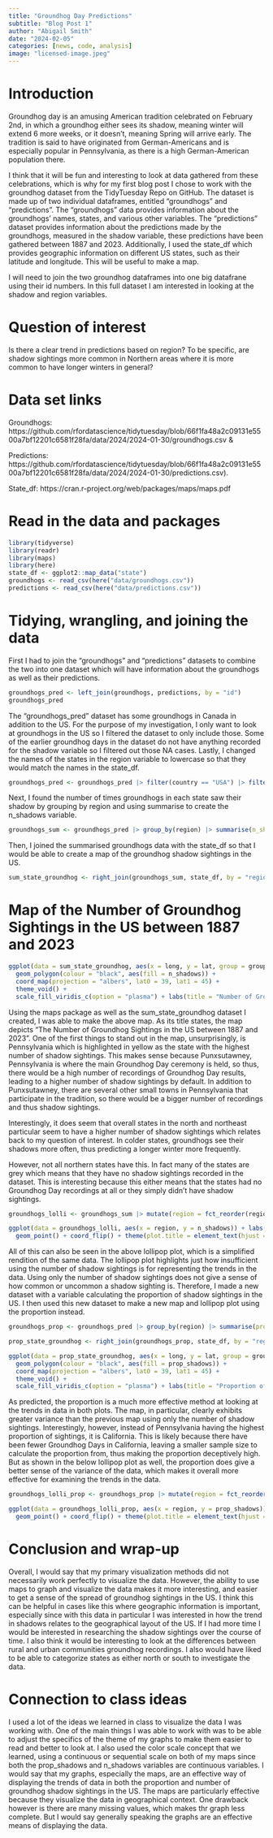 ```yaml
---
title: "Groundhog Day Predictions"
subtitle: "Blog Post 1"
author: "Abigail Smith"
date: "2024-02-05"
categories: [news, code, analysis]
image: "licensed-image.jpeg"
---
```


# Introduction

Groundhog day is an amusing American tradition celebrated on February 2nd, in which a groundhog either sees its shadow, meaning winter will extend 6 more weeks, or it doesn't, meaning Spring will arrive early. The tradition is said to have originated from German-Americans and is especially popular in Pennsylvania, as there is a high German-American population there.

I think that it will be fun and interesting to look at data gathered from these celebrations, which is why for my first blog post I chose to work with the groundhog dataset from the TidyTuesday Repo on GitHub. The dataset is made up of two individual dataframes, entitled "groundhogs" and "predictions". The "groundhogs" data provides information about the groundhogs' names, states, and various other variables. The "predictions" dataset provides information about the predictions made by the groundhogs, measured in the shadow variable, these predictions have been gathered between 1887 and 2023. Additionally, I used the state_df which provides geographic information on different US states, such as their latitude and longitude. This will be useful to make a map.

I will need to join the two groundhog dataframes into one big datafrane using their id numbers. In this full dataset I am interested in looking at the shadow and region variables.

# Question of interest

Is there a clear trend in predictions based on region? To be specific, are shadow sightings more common in Northern areas where it is more common to have longer winters in general?

# Data set links

Groundhogs:
https://github.com/rfordatascience/tidytuesday/blob/66f1fa48a2c09131e5500a7bf12201c6581f28fa/data/2024/2024-01-30/groundhogs.csv &

Predictions: 
https://github.com/rfordatascience/tidytuesday/blob/66f1fa48a2c09131e5500a7bf12201c6581f28fa/data/2024/2024-01-30/predictions.csv).

State_df: 
https://cran.r-project.org/web/packages/maps/maps.pdf

# Read in the data and packages

```r
library(tidyverse)
library(readr)
library(maps)
library(here)
state_df <- ggplot2::map_data("state")
groundhogs <- read_csv(here("data/groundhogs.csv"))
predictions <- read_csv(here("data/predictions.csv"))
```

# Tidying, wrangling, and joining the data

First I had to join the "groundhogs" and "predictions" datasets to combine the two into one dataset which will have information about the groundhogs as well as their predictions.

```r
groundhogs_pred <- left_join(groundhogs, predictions, by = "id")
groundhogs_pred
```

The "groundhogs_pred" dataset has some groundhogs in Canada in addition to the US. For the purpose of my investigation, I only want to look at groundhogs in the US so I filtered the dataset to only include those. Some of the earlier groundhog days in the dataset do not have anything recorded for the shadow variable so I filtered out those NA cases. Lastly, I changed the names of the states in the region variable to lowercase so that they would match the names in the state_df. 

```r
groundhogs_pred <- groundhogs_pred |> filter(country == "USA") |> filter(!is.na(shadow)) |> mutate(region = tolower(region))
```

Next, I found the number of times groundhogs in each state saw their shadow by grouping by region and using summarise to create the n_shadows variable. 

```r
groundhogs_sum <- groundhogs_pred |> group_by(region) |> summarise(n_shadows = sum(shadow)) 
```

Then, I joined the summarised groundhogs data with the state_df so that I would be able to create a map of the groundhog shadow sightings in the US. 

```r
sum_state_groundhog <- right_join(groundhogs_sum, state_df, by = "region")
```

# Map of the Number of Groundhog Sightings in the US between 1887 and 2023

```r
ggplot(data = sum_state_groundhog, aes(x = long, y = lat, group = group)) +
  geom_polygon(colour = "black", aes(fill = n_shadows)) +
  coord_map(projection = "albers", lat0 = 39, lat1 = 45) +
  theme_void() +
  scale_fill_viridis_c(option = "plasma") + labs(title = "Number of Groundhog Sightings in the US between 1887 and 2023", subtitle = "*states in grey had no groundhog shadow sightings") +  theme(plot.title = element_text(hjust = 0.5, size = 15), plot.subtitle = element_text(hjust = 0.5, size = 7))
```

Using the maps package as well as the sum_state_groundhog dataset I created, I was able to make the above map. As its title states, the map depicts "The Number of Groundhog Sightings in the US between 1887 and 2023". One of the first things to stand out in the map, unsurprisingly, is Pennsylvania which is highlighted in yellow as the state with the highest number of shadow sightings. This makes sense because Punxsutawney, Pennsylvania is where the main Groundhog Day ceremony is held, so thus, there would be a high number of recordings of Groundhog Day results, leading to a higher number of shadow sightings by default. In addition to Punxsutawney, there are several other small towns in Pennsylvania that participate in the tradition, so there would be a bigger number of recordings and thus shadow sightings.

Interestingly, it does seem that overall states in the north and northeast particular seem to have a higher number of shadow sightings which relates back to my question of interest. In colder states, groundhogs see their shadows more often, thus predicting a longer winter more frequently. 

However, not all northern states have this. In fact many of the states are grey which means that they have no shadow sightings recorded in the dataset. This is interesting because this either means that the states had no Groundhog Day recordings at all or they simply didn't have shadow sightings. 

```r
groundhogs_lolli <- groundhogs_sum |> mutate(region = fct_reorder(region, n_shadows))

ggplot(data = groundhogs_lolli, aes(x = region, y = n_shadows)) + labs(title = "Number of Groundhog Sightings in the US between 1887 and 2023") + geom_segment(aes(xend = region, y = 0, yend = n_shadows)) +
  geom_point() + coord_flip() + theme(plot.title = element_text(hjust = 0.5, size = 15), plot.subtitle = element_text(hjust = 0.5, size = 7)) + theme_minimal()
```

All of this can also be seen in the above lollipop plot, which is a simplified rendition of the same data. The lollipop plot highlights just how insufficient using the  number of shadow sightings is for representing the trends in the data. Using only the number of shadow sightings does not give a sense of how common or uncommon a shadow sighting is. Therefore, I made a new dataset with a variable calculating the proportion of shadow sightings in the US. I then used this new dataset to make a new map and lollipop plot using the proportion instead.

```r
groundhogs_prop <- groundhogs_pred |> group_by(region) |> summarise(prop_shadows = mean(shadow)) 

prop_state_groundhog <- right_join(groundhogs_prop, state_df, by = "region")

ggplot(data = prop_state_groundhog, aes(x = long, y = lat, group = group)) +
  geom_polygon(colour = "black", aes(fill = prop_shadows)) +
  coord_map(projection = "albers", lat0 = 39, lat1 = 45) +
  theme_void() +
  scale_fill_viridis_c(option = "plasma") + labs(title = "Proportion of Groundhog Sightings in the US between 1887 and 2023", subtitle = "*states in grey had no groundhog shadow sightings") +  theme(plot.title = element_text(hjust = 0.5, size = 15), plot.subtitle = element_text(hjust = 0.5, size = 7))
```

As predicted, the proportion is a much more effective method at looking at the trends in data in both plots. The map, in particular, clearly exhibits greater variance than the previous map using only the number of shadow sightings. Interestingly, however, instead of Pennsylvania having the highest proportion of sightings, it is California. This is likely because there have been fewer Groundhog Days in California, leaving a smaller sample size to calculate the proportion from, thus making the proportion deceptively high. But as shown in the below lollipop plot as well, the proportion does give a better sense of the variance of the data, which makes it overall more effective for examining the trends in the data. 

```r
groundhogs_lolli_prop <- groundhogs_prop |> mutate(region = fct_reorder(region, prop_shadows))

ggplot(data = groundhogs_lolli_prop, aes(x = region, y = prop_shadows)) + labs(title = "Proportion of Groundhog Sightings in the US between 1887 and 2023") + geom_segment(aes(xend = region, y = 0, yend = prop_shadows)) +
  geom_point() + coord_flip() + theme(plot.title = element_text(hjust = 0.5, size = 15), plot.subtitle = element_text(hjust = 0.5, size = 7)) + theme_minimal()
```

# Conclusion and wrap-up

Overall, I would say that my primary visualization methods did not necessarily work perfectly to visualize the data. However, the ability to use maps to graph and visualize the data makes it more interesting, and easier to get a sense of the spread of groundhog sightings in the US. I think this can be helpful in cases like this where geographic information is important, especially since with this data in particular I was interested in how the trend in shadows relates to the geographical layout of the US. If I had more time I would be interested in researching the shadow sightings over the course of time. I also think it would be interesting to look at the differences between rural and urban communities groundhog recordings. I also would have liked to be able to categorize states as either north or south to investigate the data. 

# Connection to class ideas

I used a lot of the ideas we learned in class to visualize the data I was working with. One of the main things I was able to work with was to be able to adjust the specifics of the theme of my graphs to make them easier to read and better to look at. I also used the color scale concept that we learned, using a continuous or sequential scale on both of my maps since both the prop_shadows and n_shadows variables are continuous variables. I would say that my graphs, especially the maps, are an effective way of displaying the trends of data in both the proportion and number of groundhog shadow sightings in the US. The maps are particularly effective because they visualize the data in geographical context. One drawback however is there are many missing values, which makes thr graph less complete. But I would say generally speaking the graphs are an effective means of displaying the data. 

